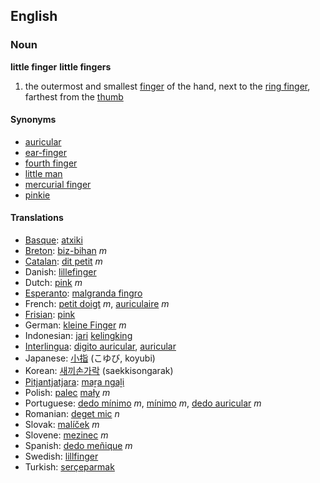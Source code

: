 ==English==
===Noun===
'''little finger''' '''little fingers'''
# the outermost and smallest [[finger]] of the hand, next to the [[ring finger]], farthest from the [[thumb]]
====Synonyms====
*[[auricular]]
*[[ear-finger]]
*[[fourth finger]]
*[[little man]]
*[[mercurial finger]]
*[[pinkie]]

====Translations====
*[[Basque]]: [[atxiki]]
*[[Breton]]: [[biz-bihan]] ''m''
*[[Catalan]]: [[dit petit]] ''m''
*Danish: [[lillefinger]]
*Dutch: [[pink]] ''m''
*[[Esperanto]]: [[malgranda fingro]]
*French: [[petit doigt]] ''m'', [[auriculaire]] ''m''
*[[Frisian]]: [[pink]]
*German: [[kleine Finger]] ''m''
*Indonesian: [[jari]] [[kelingking]]
*[[Interlingua]]: [[digito auricular]], [[auricular]]
*Japanese: [[小指]] (こゆび, koyubi)
*Korean: [[새끼손가락]] (saekkisongarak)
*[[Pitjantjatjara]]: [[maṟa ngaḻi]]
*Polish: [[palec]] [[mały]] ''m''
*Portuguese: [[dedo mínimo]] ''m'', [[mínimo]] ''m'', [[dedo auricular]] ''m''
*Romanian: [[deget mic]] ''n''
*Slovak: [[malíček]] ''m''
*Slovene: [[mezinec]] ''m''
*Spanish: [[dedo meñique]] ''m''
*Swedish: [[lillfinger]]
*Turkish: [[serçeparmak]]